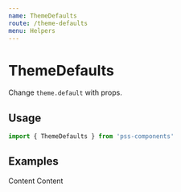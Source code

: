 ```yaml
---
name: ThemeDefaults
route: /theme-defaults
menu: Helpers
---
```



# ThemeDefaults

Change `theme.default` with props.


## Usage

```js
import { ThemeDefaults } from 'pss-components'
```

## Examples

<Playground>
  <Box>
    <Box tm='auto' ratio={16 / 9} p={1} mb={1}>
      Content
    </Box>
    <ThemeDefaults palette='inverted'>
      <Box tm='auto' ratio={16 / 9} p={1}>
        Content
      </Box>
    </ThemeDefaults>
  </Box>
</Playground>
